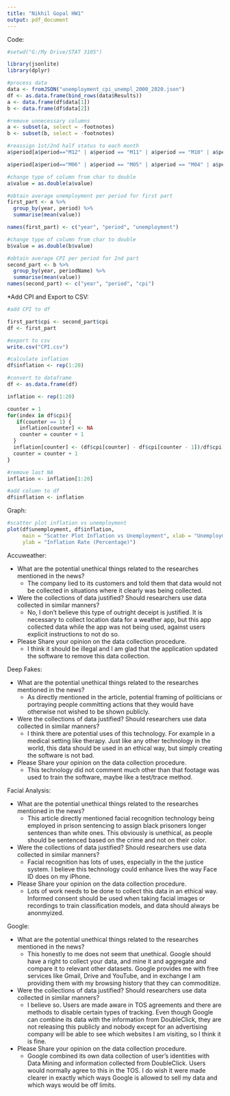 ---
title: "Nikhil Gopal HW1"
output: pdf_document
---


Code:

```{r}

#setwd("G:/My Drive/STAT 3105")

library(jsonlite)
library(dplyr)

#process data
data <- fromJSON("unemployment_cpi_unempl_2000_2020.json")
df <- as.data.frame(bind_rows(data$Results))
a <- data.frame(df$data[1])
b <- data.frame(df$data[2])

#remove unnecessary columns
a <- subset(a, select = -footnotes)
b <- subset(b, select = -footnotes)

#reassign 1st/2nd half status to each month
a$period[a$period=="M12" | a$period == "M11" | a$period == "M10" | a$period == "M09" | a$period == "M08"| a$period == "M07"] <- "2nd Half"

a$period[a$period=="M06" | a$period == "M05" | a$period == "M04" | a$period == "M03" | a$period == "M02"| a$period == "M01"] <- "1st Half"

#change type of column from char to double
a$value = as.double(a$value)

#obtain average unemployment per period for first part
first_part <- a %>%
  group_by(year, period) %>%
  summarise(mean(value))

names(first_part) <- c("year", "period", "unemployment")

#change type of column from char to double
b$value = as.double(b$value)

#obtain average CPI per period for 2nd part
second_part <- b %>% 
  group_by(year, periodName) %>%
  summarise(mean(value))
names(second_part) <- c("year", "period", "cpi")

```


*Add CPI and Export to CSV:

```{r}


#add CPI to df

first_part$cpi <- second_part$cpi
df <- first_part

#export to csv
write.csv("CPI.csv")

#calculate inflation
df$inflation <- rep(1:20)

#convert to dataframe
df <- as.data.frame(df)

inflation <- rep(1:20)

counter = 1
for(index in df$cpi){
   if(counter == 1) {
    inflation[counter] <- NA
    counter = counter + 1
  }
  inflation[counter] <- (df$cpi[counter] - df$cpi[counter - 1])/df$cpi[counter -1] * 100
  counter = counter + 1
}

#remove last NA
inflation <- inflation[1:20]

#add column to df
df$inflation <- inflation


```

Graph:

```{r}

#scatter plot inflation vs unemployment
plot(df$unemployment, df$inflation,
     main = "Scatter Plot Inflation vs Unemployment", xlab = "Unemployment Rate (Percentage)",
     ylab = "Inflation Rate (Percentage)")

```

Accuweather:

* What are the potential unethical things related to the researches mentioned in the news?
    + The company lied to its customers and told them that data would not be collected in situations where it clearly was being collected.
* Were the collections of data justified? Should researchers use data collected in similar
manners?
    + No, I don't believe this type of outright deceipt is justified. It is necessary to collect location data for a weather app, but this app collected data while the app was not being used, against users explicit instructions to not do so.
* Please Share your opinion on the data collection procedure.
    + I think it should be illegal and I am glad that the application updated the software to remove this data collection.

Deep Fakes:

* What are the potential unethical things related to the researches mentioned in the news?
    + As directly mentioned in the article, potential framing of politicians or portraying people committing actions that they would have otherwise not wished to be shown publicly. 
* Were the collections of data justified? Should researchers use data collected in similar
manners?
    + I think there are potential uses of this technology. For example in a medical setting like therapy. Just like any other technology in the world, this data should be used in an ethical way, but simply creating the software is not bad.
* Please Share your opinion on the data collection procedure.
    + This technology did not comment much other than that footage was used to train the software, maybe like a test/trace method.

Facial Analysis:

* What are the potential unethical things related to the researches mentioned in the news?
    + This article directly mentioned facial recognition technology being employed in prison sentencing to assign black prisoners longer sentences than white ones. This obviously is unethical, as people should be sentenced based on the crime and not on their color.
* Were the collections of data justified? Should researchers use data collected in similar
manners?
    + Facial recognition has lots of uses, especially in the the justice system. I believe this technology could enhance lives the way Face ID does on my iPhone. 
* Please Share your opinion on the data collection procedure.
    + Lots of work needs to be done to collect this data in an ethical way. Informed consent should be used when taking facial images or recordings to train classification models, and data should always be anonmyized.

Google:

* What are the potential unethical things related to the researches mentioned in the news?
    + This honestly to me does not seem that unethical. Google should have a right to collect your data, and mine it and aggregate and compare it to relevant other datasets. Google provides me with free services like Gmail, Drive and YouTube, and in exchange I am providing them with my browsing history that they can commoditize. 
* Were the collections of data justified? Should researchers use data collected in similar
manners?
    + I believe so. Users are made aware in TOS agreements and there are methods to disable certain types of tracking. Even though Google can combine its data with the information from DoubleClick, they are not releasing this publicly and nobody except for an advertising company will be able to see which websites I am visiting, so I think it is fine.
* Please Share your opinion on the data collection procedure.
    + Google combined its own data collection of user's identities with Data Mining and information collected from DoubleClick. Users would normally agree to this in the TOS. I do wish it were made clearer in exactly which ways Google is allowed to sell my data and which ways would be off limits.
